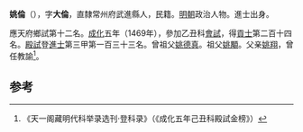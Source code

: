 '''姚倫'''（{{bd|1430年||？}}），字'''大倫'''，直隸常州府武進縣人，民籍。[[明朝|明朝]]政治人物。進士出身。

應天府鄉試第十二名。[[成化|成化]]五年（1469年），參加乙丑科[[會試|會試]]，得[[貢士|貢士]]第二百十四名。[[殿試|殿試]]登[[進士|進士]]第三甲第一百三十三名。曾祖父[[姚德真|姚德真]]。祖父[[姚顒|姚顒]]。父亲[[姚翔|姚翔]]，曾任教諭<ref>《天一阁藏明代科举录选刊·登科录》（《成化五年己丑科殿試金榜》）</ref>。

==参考==
{{reflist}}
{{明朝人物小作品}}
{{成化五年己丑科殿試金榜}}